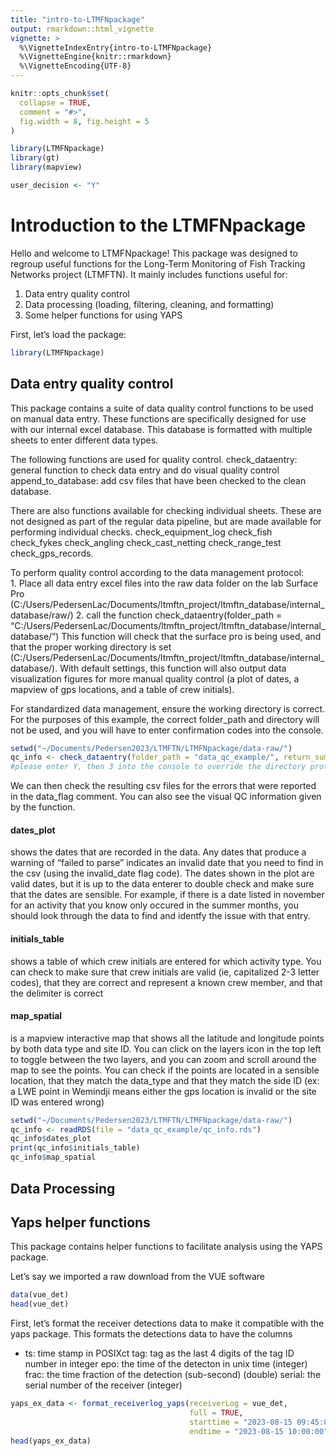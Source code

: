 ```yaml
---
title: "intro-to-LTMFNpackage"
output: rmarkdown::html_vignette
vignette: >
  %\VignetteIndexEntry{intro-to-LTMFNpackage}
  %\VignetteEngine{knitr::rmarkdown}
  %\VignetteEncoding{UTF-8}
---
```


```r
knitr::opts_chunk$set(
  collapse = TRUE,
  comment = "#>",
  fig.width = 8, fig.height = 5
)
```

```r
library(LTMFNpackage)
library(gt)
library(mapview)

```

```r
user_decision <- "Y"
```

# Introduction to the LTMFNpackage

Hello and welcome to LTMFNpackage! This package was designed to regroup useful functions for the Long-Term Monitoring of Fish Tracking Networks project (LTMFTN). It mainly includes functions useful for:

1. Data entry quality control
2. Data processing (loading, filtering, cleaning, and formatting)
3. Some helper functions for using YAPS

First, let's load the package:
```r
library(LTMFNpackage)
```

## Data entry quality control

This package contains a suite of data quality control functions to be used on manual data entry. These functions are specifically designed for use with our internal excel database. This database is formatted with multiple sheets to enter different data types. 

The following functions are used for quality control. 
check_dataentry: general function to check data entry and do visual quality control
append_to_database: add csv files that have been checked to the clean database. 

There are also functions available for checking individual sheets. These are not designed as part of the regular data pipeline, but are made available for performing individual checks. 
check_equipment_log
check_fish
check_fykes
check_angling
check_cast_netting
check_range_test
check_gps_records.

To perform quality control according to the data management protocol:  
1. Place all data entry excel files into the raw data folder on the lab Surface Pro (C:/Users/PedersenLac/Documents/ltmftn_project/ltmftn_database/internal_database/raw/)
2. call the function check_dataentry(folder_path = "C:/Users/PedersenLac/Documents/ltmftn_project/ltmftn_database/internal_database/")
    This function will check that the surface pro is being used, and that the proper working directory is set (C:/Users/PedersenLac/Documents/ltmftn_project/ltmftn_database/internal_database/). With default settings, this function will also output data visualization figures for more manual quality control (a plot of dates, a mapview of gps locations, and a table of crew initials).   
    
For standardized data management, ensure the working directory is correct. For the purposes of this example, the correct folder_path and directory will not be used, and you will have to enter confirmation codes into the console. 
```r
setwd("~/Documents/Pedersen2023/LTMFTN/LTMFNpackage/data-raw/")
qc_info <- check_dataentry(folder_path = "data_qc_example/", return_summary = TRUE, recheck = FALSE, visualize = TRUE)
#please enter Y, then 3 into the console to override the directory protections
```
We can then check the resulting csv files for the errors that were reported in the data_flag comment. You can also see the visual QC information given by the function.   

#### dates_plot 

shows the dates that are recorded in the data. Any dates that produce a warning of "failed to parse" indicates an invalid date that you need to find in the csv (using the invalid_date flag code). The dates shown in the plot are valid dates, but it is up to the data enterer to double check and make sure that the dates are sensible. For example, if there is a date listed in november for an activity that you know only occured in the summer months, you should look through the data to find and identfy the issue with that   entry.

#### initials_table 

shows a table of which crew initials are entered for which activity type. You can check to make sure that crew initials are valid (ie, capitalized 2-3 letter codes), that they are correct and represent a known crew member, and that the delimiter is correct

#### map_spatial 

is a mapview interactive map that shows all the latitude and longitude points by both data type and site ID. You can click on the layers icon in the top left to toggle between the two layers, and you can zoom and scroll around the map to see the points. You can check if the points are located in a sensible location, that they match the data_type and that they match the side ID (ex: a LWE point in Wemindji means either the gps location is invalid or the site ID was entered wrong)

```r
setwd("~/Documents/Pedersen2023/LTMFTN/LTMFNpackage/data-raw/")
qc_info <- readRDS(file = "data_qc_example/qc_info.rds")
qc_info$dates_plot
print(qc_info$initials_table)
qc_info$map_spatial
```


## Data Processing 


## Yaps helper functions
This package contains helper functions to facilitate analysis using the YAPS package.

Let's say we imported a raw download from the VUE software 
```r
data(vue_det)
head(vue_det)
```

First, let's format the receiver detections data to make it compatible with the yaps package.
This formats the detections data to have the columns

* ts: time stamp in POSIXct
tag: tag as the last 4 digits of the tag ID number in integer
epo: the time of the detecton in unix time (integer)
frac: the time fraction of the detection (sub-second) (double)
serial: the serial number of the receiver (integer)
```r
yaps_ex_data <- format_receiverlog_yaps(receiverLog = vue_det, 
                                        full = TRUE, 
                                        starttime = "2023-08-15 09:45:00", 
                                        endtime = "2023-08-15 10:00:00")
head(yaps_ex_data)

```
